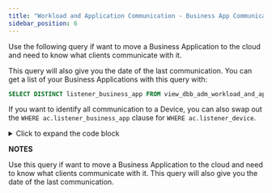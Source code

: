 ```yaml
---
title: "Workload and Application Communication - Business App Communications"
sidebar_position: 6
---
```


Use the following query if want to move a Business Application to the cloud and need to know what clients communicate with it. 

This query will also give you the date of the last communication.
You can get a list of your Business Applications with this query with:

```sql
SELECT DISTINCT listener_business_app FROM view_dbb_adm_workload_and_app_comm_v2;
```

If you want to identify all communication to a Device, you can also swap out the `WHERE ac.listener_business_app` clause for `WHERE ac.listener_device`.

<details>
  <summary>Click to expand the code block</summary>

```sql
WITH 
    last_detected_cte AS (
       SELECT 
          ac.listener_device_fk ,
          ac.listener_resource_fk,
          ac.client_device_fk,
          ac.client_resource_fk,
          MAX(ac.comm_last_detected) AS last_detected
      FROM
          view_dbb_adm_workload_and_app_comm_v2 ac
      GROUP BY
          ac.listener_device_fk ,
          ac.listener_resource_fk,
          ac.client_device_fk,
          ac.client_resource_fk
) 
SELECT 
    ac.listener_business_app,
    ac.listener_device,
    ac.listener_app_component,
    ac.client_device,
    compl.in_service AS listener_in_service,
    compl.service_level AS listener_service_level,
    ac.client_resource,
    ac.client_business_app,
    ac.client_device_object_category,
    ac.client_ip,
    ac.client_process_display_name,
    ld.last_detected,
    ac.port_communication,
    ac.protocol,
    eu."name" AS client_end_user,
    eu.email AS client_email,
    eu.contact AS client_contact,
    eu."location" AS cleint_location,
    eu.adusername AS client_end_user_adusername,
    comp.in_service AS client_in_service ,
    comp.service_level AS client_service_level,
    comp.customer_department,
    comp.customer_department AS client_customer_department
FROM
    view_dbb_adm_workload_and_app_comm_v2 ac
LEFT JOIN view_dbb_compute_v2 comp      ON comp.device_fk = ac.client_device_fk
LEFT JOIN view_dbb_compute_v2 compl     ON compl.device_fk = ac.listener_device_fk
LEFT JOIN last_detected_cte ld          ON ld.listener_device_fk = ac.listener_device_fk
LEFT JOIN view_serviceinstance_v2 si    ON si.device_fk = ac.client_device_fk
LEFT JOIN view_enduser_v1 eu            ON eu.enduser_pk = si.enduser_fk
WHERE ac.listener_business_app = '<Insert Business Application Here>'
-- WHERE ac.listener_device = '<Insert Device Name Here>' 
ORDER BY
    comp.service_level DESC, ac.listener_device, ac.client_device
```

</details>

**NOTES**

Use this query if want to move a Business Application to the cloud and need to know what clients communicate with it. This query will also give you the date of the last communication.
